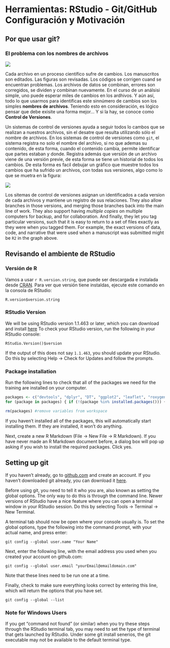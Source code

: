 # Herramientas: RStudio - Git/GitHub Configuración y Motivación

## Por que usar git?

### El problema con los nombres de archivos

![](images/phd_comics_final.png)

Cada archivo en un proceso científico sufre de cambios. Los manuscritos son editados.
Las figuras son revisadas. Los códigos se corrigen cuand se encuentran problemas. Los
archivos de datos se combinan, errores son corregidos, se dividen y combinan nuevamente.
En el curso de un análsisi simple, uno puede esperar miles de cambios en los ardhivos. 
Y aún así, todo lo que usarmos para identificas este sinnúmero de cambios son los 
simples **nombres de archivos**. Teniendo esto en consideración, es lógico pensar que 
debe exisite una forma mejor... Y si la hay, se conoce como __Control de Versiones__.

Un sistemas de control de versiones ayuda a seguir todos lo cambos que se realizan a
nuestros archivos, sin el desatre que resulta utilizando sólo el nombre de archivos.
En los sistemas de control de versiones como `git`, el sistema registra no solo el 
nombre del archivo, si no que ademas su contenido, de esta forma, cuando el contenido 
cambia, permite identificar que partes estaban y donde. Registra además que versión de 
un archivo viene de una versión previe, de esta forma se tiene un historial de todos
los cambios. De esta forma es facil debujar un gráfico que muestre todos los cambios
que ha sufrido un archivos, con todas sus versiones, algo como lo que se muetra en la 
figura:

![](images/version-graph.png)

Los sitemas de control de versiones asignan un identificados a cada version de cada 
archivos y mantiene un registro de sus relaciones. They also allow branches in those versions, and merging
those branches back into the main line of work.  They also support having 
*multiple copies* on multiple computers for backup, and for collaboration.
And finally, they let you tag particular versions, such that it is easy to return 
to a set of files exactly as they were when you tagged them.  For example, the 
exact versions of data, code, and narrative that were used when a manuscript was 
submitted might be `R2` in the graph above.

## Revisando el ambiente de RStudio

### Versión de R

Vamos a usar `r R.version.string`, que puede ser descargada e instalada desde [CRAN](https://cran.rstudio.com). Para ver que versión tiene instaldas, ejecute este comando en la consola de RStudio:

```
R.version$version.string
```

### RStudio Version

We will be using RStudio version 1.1.463 or later, which you can download and install [here](https://www.rstudio.com/products/rstudio/download/) To check your RStudio version, run the following in your RStudio console:

```
RStudio.Version()$version
```

If the output of this does not say `1.1.463`, you should update your RStudio. Do this by selecting Help -> Check for Updates and follow the prompts.

### Package installation

Run the following lines to check that all of the packages we need for the training are installed on your computer.

```r

packages <- c("devtools", "dplyr", "DT", "ggplot2", "leaflet", "roxygen2", "tidyr")
for (package in packages) { if (!(package %in% installed.packages())) { install.packages(package) } }

rm(packages) #remove variables from workspace

```

If you haven't installed all of the packages, this will automatically start installing them. If they are installed, it won't do anything.

Next, create a new R Markdown (File -> New File -> R Markdown). If you have never made an R Markdown document before, a dialog box will pop up asking if you wish to install the required packages. Click yes.


## Setting up git

If you haven't already, go to [github.com](http://github.com) and create an account. If you haven't downloaded git already, you can download it [here](https://git-scm.com/downloads).

Before using git, you need to tell it who you are, also known as setting the global options. The only way to do this is through the command line. Newer versions of RStudio have a nice feature where you can open a terminal window in your RStudio session. Do this by selecting Tools -> Terminal -> New Terminal.

A terminal tab should now be open where your console usually is. To set the global options, type the following into the command prompt, with your actual name, and press enter:

```
git config --global user.name "Your Name"
```

Next, enter the following line, with the email address you used when you created your account on github.com:

```
git config --global user.email "yourEmail@emaildomain.com"
```

Note that these lines need to be run one at a time.

Finally, check to make sure everything looks correct by entering this line, which will return the options that you have set.

```
git config --global --list
```

### Note for Windows Users

If you get "command not found" (or similar) when you try these steps through the RStudio terminal tab, you may need to set the type of terminal that gets launched by RStudio. Under some git install senerios, the git executable may not be available to the default terminal type.

